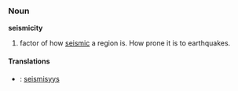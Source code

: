 ===Noun===
'''seismicity'''
# factor of how [[seismic]] a region is. How prone it is to earthquakes.

====Translations====
*{{msg:fi}}: [[seismisyys]]